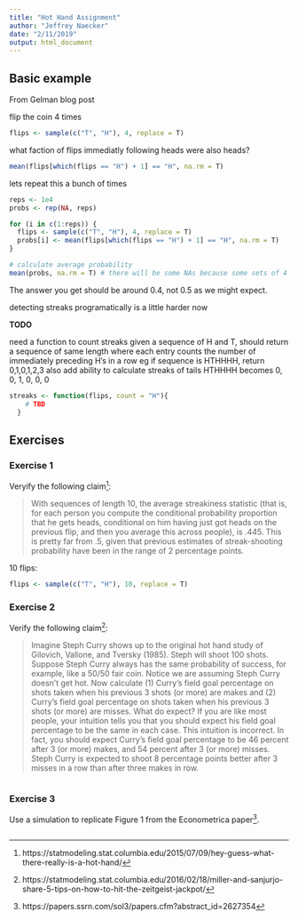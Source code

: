 ```yaml
---
title: "Hot Hand Assignment"
author: "Jeffrey Naecker"
date: "2/11/2019"
output: html_document
---
```


## Basic example

From Gelman blog post

flip the coin 4 times

```r
flips <- sample(c("T", "H"), 4, replace = T)
```

what faction of flips immediatly following heads were also heads?

```r
mean(flips[which(flips == "H") + 1] == "H", na.rm = T)
```

lets repeat this a bunch of times

```r
reps <- 1e4
probs <- rep(NA, reps)

for (i in c(1:reps)) {
  flips <- sample(c("T", "H"), 4, replace = T)
  probs[i] <- mean(flips[which(flips == "H") + 1] == "H", na.rm = T)
}

# calculate average probability
mean(probs, na.rm = T) # there will be some NAs because some sets of 4 flips will have no heads
```

The answer you get should be around 0.4, not 0.5 as we might expect.

detecting streaks programatically is a little harder now

**TODO**

need a function to count streaks
given a sequence of H and T, should return a sequence of same length
where each entry counts the number of immediately preceding H's in a row
eg if sequence is HTHHHH, return 0,1,0,1,2,3
also add ability to calculate streaks of tails
HTHHHH becomes 0, 0, 1, 0, 0, 0

```r
streaks <- function(flips, count = "H"){
    # TBD
  }
```


## Exercises

### Exercise 1

Veryify the following claim^[https://statmodeling.stat.columbia.edu/2015/07/09/hey-guess-what-there-really-is-a-hot-hand/]:

> With sequences of length 10, the average streakiness statistic (that is, for each person you compute the conditional probability proportion that he gets heads, conditional on him having just got heads on the previous flip, and then you average this across people), is .445. This is pretty far from .5, given that previous estimates of streak-shooting probability have been in the range of 2 percentage points.

10 flips:

```r
flips <- sample(c("T", "H"), 10, replace = T)
```



### Exercise 2

Verify the following claim^[https://statmodeling.stat.columbia.edu/2016/02/18/miller-and-sanjurjo-share-5-tips-on-how-to-hit-the-zeitgeist-jackpot/]:

> Imagine Steph Curry shows up to the original hot hand study of Gilovich, Vallone, and Tversky (1985). Steph will shoot 100 shots. Suppose Steph Curry always has the same probability of success, for example, like a 50/50 fair coin. Notice we are assuming Steph Curry doesn’t get hot. Now calculate (1) Curry’s field goal percentage on shots taken when his previous 3 shots (or more) are makes and (2) Curry’s field goal percentage on shots taken when his previous 3 shots (or more) are misses. What do expect? If you are like most people, your intuition tells you that you should expect his field goal percentage to be the same in each case. This intuition is incorrect. In fact, you should expect Curry’s field goal percentage to be 46 percent after 3 (or more) makes, and 54 percent after 3 (or more) misses. Steph Curry is expected to shoot 8 percentage points better after 3 misses in a row than after three makes in row. 


```r

```

### Exercise 3

Use a simulation to replicate Figure 1 from the Econometrica paper^[https://papers.ssrn.com/sol3/papers.cfm?abstract_id=2627354].

```r

```

